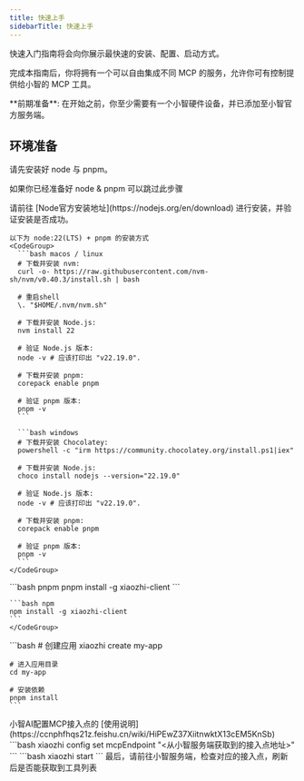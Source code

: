 ```yaml
---
title: 快速上手
sidebarTitle: 快速上手
---
```


快速入门指南将会向你展示最快速的安装、配置、启动方式。

完成本指南后，你将拥有一个可以自由集成不同 MCP 的服务，允许你可有控制提供给小智的 MCP 工具。

<Info>
  **前期准备**:
  在开始之前，你至少需要有一个小智硬件设备，并已添加至小智官方服务端。
</Info>

## 环境准备

请先安装好 node 与 pnpm。

<Info>如果你已经准备好 node & pnpm 可以跳过此步骤</Info>

<Steps>
  <Step title="安装Node">
    请前往 [Node官方安装地址](https://nodejs.org/en/download) 进行安装，并验证安装是否成功。

    以下为 node:22(LTS) + pnpm 的安装方式
    <CodeGroup>
      ```bash macos / linux
      # 下载并安装 nvm:
      curl -o- https://raw.githubusercontent.com/nvm-sh/nvm/v0.40.3/install.sh | bash

      # 重启shell
      \. "$HOME/.nvm/nvm.sh"

      # 下载并安装 Node.js:
      nvm install 22

      # 验证 Node.js 版本:
      node -v # 应该打印出 "v22.19.0".

      # 下载并安装 pnpm:
      corepack enable pnpm

      # 验证 pnpm 版本:
      pnpm -v
      ```

      ```bash windows
      # 下载并安装 Chocolatey:
      powershell -c "irm https://community.chocolatey.org/install.ps1|iex"

      # 下载并安装 Node.js:
      choco install nodejs --version="22.19.0"

      # 验证 Node.js 版本:
      node -v # 应该打印出 "v22.19.0".

      # 下载并安装 pnpm:
      corepack enable pnpm

      # 验证 pnpm 版本:
      pnpm -v
      ```
    </CodeGroup>

  </Step>

  <Step title="安装 xiaozhi-client 命令行工具">
    <CodeGroup>
    ```bash pnpm
    pnpm install -g xiaozhi-client
    ```

    ```bash npm
    npm install -g xiaozhi-client
    ```
    </CodeGroup>
  </Step>

  <Step title="创建应用">
    ```bash
    # 创建应用
    xiaozhi create my-app

    # 进入应用目录
    cd my-app

    # 安装依赖
    pnpm install
    ```
  </Step>

  <Step title="设置小智接入点">
    小智AI配置MCP接入点的 [使用说明](https://ccnphfhqs21z.feishu.cn/wiki/HiPEwZ37XiitnwktX13cEM5KnSb)
    ```bash
    xiaozhi config set mcpEndpoint "<从小智服务端获取到的接入点地址>"
    ```
  </Step>

  <Step title="启动服务">
    ```bash
    xiaozhi start
    ```
  </Step>

  <Step title="验证是否成功">
    最后，请前往小智服务端，检查对应的接入点，刷新后是否能获取到工具列表
  </Step>
</Steps>
